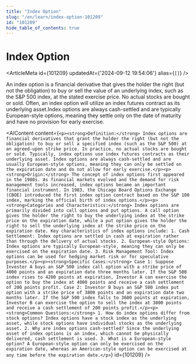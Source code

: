 ```yaml
---
title: "Index Option"
slug: "/en/learn/index-option-101209"
id: "101209"
hide_table_of_contents: true
---
```



# Index Option

<ArticleMeta id={101209} updatedAt={'2024-09-12 19:54:06'} alias={`[]`} />
<div className='border-solid border-b border-t-0 my-4 border-[var(--ifm-color-gray-300)]' />

An index option is a financial derivative that gives the holder the right (but not the obligation) to buy or sell the value of an underlying index, such as the S&P 500 index, at the stated exercise price. No actual stocks are bought or sold. Often, an index option will utilize an index futures contract as its underlying asset.Index options are always cash-settled and are typically European-style options, meaning they settle only on the date of maturity and have no provision for early exercise.

<AIContent content={`<p><strong>Definition:</strong> Index options are financial derivatives that grant the holder the right (but not the obligation) to buy or sell a specified index (such as the S&P 500) at an agreed-upon strike price. In practice, no actual stocks are bought or sold. Typically, index options use index futures contracts as their underlying asset. Index options are always cash-settled and are usually European-style options, meaning they can only be settled on the expiration date and do not allow for early exercise.</p><p><strong>Origin:</strong> The concept of index options first appeared in the 1980s. As financial markets evolved and the demand for risk management tools increased, index options became an important financial instrument. In 1983, the Chicago Board Options Exchange (CBOE) introduced the first index option contract based on the S&P 100 index, marking the official birth of index options.</p><p><strong>Categories and Characteristics:</strong> Index options are primarily divided into call options and put options. A call option gives the holder the right to buy the underlying index at the strike price on the expiration date, while a put option gives the holder the right to sell the underlying index at the strike price on the expiration date. Key characteristics of index options include: 1. Cash Settlement: Index options are settled in cash at expiration rather than through the delivery of actual stocks. 2. European-style Options: Index options are typically European-style, meaning they can only be exercised on the expiration date. 3. Risk Management Tool: Index options can be used for hedging market risk or for speculative purposes.</p><p><strong>Specific Cases:</strong> Case 1: Suppose Investor A buys an S&P 500 index call option with a strike price of 4000 points and an expiration date three months later. If the S&P 500 index rises to 4200 points at expiration, Investor A can exercise the option to buy the index at 4000 points and receive a cash settlement of 200 points profit. Case 2: Investor B buys an S&P 500 index put option with a strike price of 3800 points and an expiration date two months later. If the S&P 500 index falls to 3600 points at expiration, Investor B can exercise the option to sell the index at 3800 points and receive a cash settlement of 200 points profit.</p><p><strong>Common Questions:</strong> 1. How do index options differ from stock options? Index options have a stock index as the underlying asset, while stock options have individual stocks as the underlying asset. 2. Why are index options cash-settled? Since the underlying asset of index options is an index, which cannot be physically delivered, cash settlement is used. 3. What is a European-style option? A European-style option can only be exercised on the expiration date, whereas an American-style option can be exercised at any time before the expiration date.</p>`} id={101209} />
